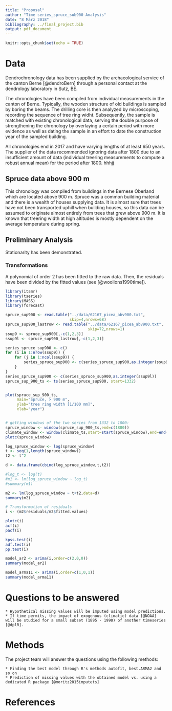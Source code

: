 ```yaml
---
title: "Proposal"
author: "Time series_spruce_sub900 Analysis"
date: "8 März 2018"
bibliography: ../final_project.bib
output: pdf_document
---
```


```r
knitr::opts_chunk$set(echo = TRUE)
```

# Data

Dendrochronology data has been supplied by the archaeological service of the canton Berne [@dendroBern] through a personal contact at the dendrology laboratory in Sutz, BE.

The chronologies have been compiled from individual measurements in the canton of Berne. Typically, the wooden structure of old buildings is sampled by boring the beams. The drilling core is then analyzed by microscoping, recording the sequence of tree ring widht. Subsequently, the sample is matched with existing chronological data, serving the double purpose of strengthening the chronology by overlaying a certain period with more evidence as well as dating the sample in an effort to date the construction year of the sampled building.

All chronologies end in 2017 and have varying lengths of at least 650 years.
The supplier of the data recommended ignoring data after 1800 due to an insufficient amount of data (individual treering measurements to compute a robust annual mean) for the period after 1800.
hhhjj

## Spruce data above 900 m
This chronology was compiled from buildings in the Bernese Oberland which are located above 900 m. Spruce was a common building material and there is a wealth of houses supplying data. It is almost sure that trees have not been transported uphill when building houses, so this data can be assumed to originate almost entirely from trees that grew above 900 m. It is known that treering width at high altitudes is mostly dependent on the average temperature during spring.

## Preliminary Analysis

Stationarity has been demonstrated.

### Transformations

A polynomial of order 2 has been fitted to the raw data. Then, the residuals have been divided by the fitted values (see [@woollons1990time]).

```r
library(itsmr)
library(tseries)
library(MASS)
library(forecast)

spruce_sup900 <- read.table("../data/62167_picea_abv900.txt",
                            skip=4,nrows=68)
spruce_sup900_lastrow <- read.table("../data/62167_picea_abv900.txt",
                                    skip=72,nrows=1)
ssup9 <- spruce_sup900[,-c(1,2,3)]
ssup9l <- spruce_sup900_lastrow[,-c(1,2,3)]

series_spruce_sup900 <- c()
for (i in 1:nrow(ssup9)) {
    for (j in 1:ncol(ssup9)) {
        series_spruce_sup900 <- c(series_spruce_sup900,as.integer(ssup9[i,j]))
    }
}
series_spruce_sup900 <- c(series_spruce_sup900,as.integer(ssup9l))
spruce_sup_900_ts <- ts(series_spruce_sup900, start=1332)


plot(spruce_sup_900_ts,
     main="Spruce, > 900 m",
     ylab="tree ring width [1/100 mm]",
     xlab="year")


# getting windows of the two series from 1332 to 1800:
spruce_window <- window(spruce_sup_900_ts,end=c(1800))
climate_window <- window(climate_ts,start=start(spruce_window),end=end(spruce_window))
plotc(spruce_window)

log_spruce_window <- log(spruce_window)
t <- seq(1,length(spruce_window))
t2 <- t^2

d <- data.frame(cbind(log_spruce_window,t,t2))

#log_t <- log(t)
#m1 <- lm(log_spruce_window ~ log_t)
#summary(m1)

m2 <- lm(log_spruce_window ~ t+t2,data=d)
summary(m2)

# Transformation of residuals
i <- (m2$residuals/m2$fitted.values)

plotc(i)
acf(i)
pacf(i)

kpss.test(i)
adf.test(i)
pp.test(i)

model_ar2 <- arima(i,order=c(2,0,0))
summary(model_ar2)

model_arma11 <- arima(i,order=c(1,0,1))
summary(model_arma11)
```

# Questions to be answered

    * Hypothetical missing values will be imputed using model predictions.
    * If time permits, the impact of exogenous (climatic) data [@NOAA] will be studied for a small subset (1895 - 1990) of another timeseries [@dplR].

# Methods

The project team will answer the questions using the following methods:

    * Finding the best model through R's methods autofit, best.ARMA2 and so on
    * Prediction of missing values with the obtained model vs. using a dedicated R package [@moritz2015imputets]


# References
